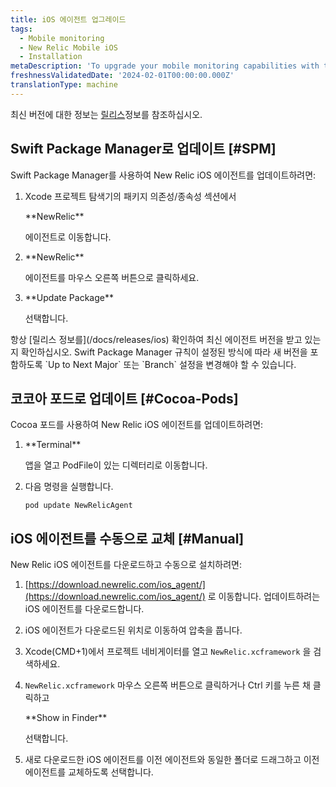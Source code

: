 ```yaml
---
title: iOS 에이전트 업그레이드
tags:
  - Mobile monitoring
  - New Relic Mobile iOS
  - Installation
metaDescription: 'To upgrade your mobile monitoring capabilities with the latest iOS agent, start here.'
freshnessValidatedDate: '2024-02-01T00:00:00.000Z'
translationType: machine
---
```


최신 버전에 대한 정보는 [릴리스](/docs/releases/ios)정보를 참조하십시오.

## Swift Package Manager로 업데이트 [#SPM]

Swift Package Manager를 사용하여 New Relic iOS 에이전트를 업데이트하려면:

1. Xcode 프로젝트 탐색기의 패키지 의존성/종속성 섹션에서

   <DNT>
     **NewRelic**
   </DNT>

   에이전트로 이동합니다.

2. <DNT>
     **NewRelic**
   </DNT>

   에이전트를 마우스 오른쪽 버튼으로 클릭하세요.

3. <DNT>
     **Update Package**
   </DNT>

   선택합니다.

<Callout variant="important">
  항상 [릴리스 정보를](/docs/releases/ios) 확인하여 최신 에이전트 버전을 받고 있는지 확인하십시오. Swift Package Manager 규칙이 설정된 방식에 따라 새 버전을 포함하도록 `Up to Next Major` 또는 `Branch` 설정을 변경해야 할 수 있습니다.
</Callout>

## 코코아 포드로 업데이트 [#Cocoa-Pods]

Cocoa 포드를 사용하여 New Relic iOS 에이전트를 업데이트하려면:

1. <DNT>
     **Terminal**
   </DNT>

   앱을 열고 PodFile이 있는 디렉터리로 이동합니다.

2. 다음 명령을 실행합니다.

   ```shell
   pod update NewRelicAgent
   ```

## iOS 에이전트를 수동으로 교체 [#Manual]

New Relic iOS 에이전트를 다운로드하고 수동으로 설치하려면:

1. [https://download.newrelic.com/ios_agent/](https://download.newrelic.com/ios_agent/) 로 이동합니다. 업데이트하려는 iOS 에이전트를 다운로드합니다.

2. iOS 에이전트가 다운로드된 위치로 이동하여 압축을 풉니다.

3. Xcode(CMD+1)에서 프로젝트 네비게이터를 열고 `NewRelic.xcframework` 을 검색하세요.

4. `NewRelic.xcframework` 마우스 오른쪽 버튼으로 클릭하거나 Ctrl 키를 누른 채 클릭하고

   <DNT>
     **Show in Finder**
   </DNT>

   선택합니다.

5. 새로 다운로드한 iOS 에이전트를 이전 에이전트와 동일한 폴더로 드래그하고 이전 에이전트를 교체하도록 선택합니다.
